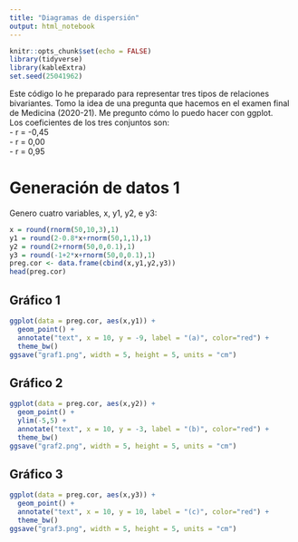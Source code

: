 ```yaml
---
title: "Diagramas de dispersión"
output: html_notebook
---
```


```r
knitr::opts_chunk$set(echo = FALSE)
library(tidyverse)
library(kableExtra)
set.seed(25041962)
```

Este código lo he preparado para representar tres tipos de relaciones bivariantes. Tomo la idea de una pregunta que hacemos en el examen final de Medicina (2020-21). Me pregunto cómo lo puedo hacer con ggplot.  
Los coeficientes de los tres conjuntos son:  
- r = -0,45  
- r = 0,00  
- r = 0,95  

# Generación de datos 1
Genero cuatro variables, x, y1, y2, e y3:  

```r
x = round(rnorm(50,10,3),1)
y1 = round(2-0.8*x+rnorm(50,1,1),1)
y2 = round(2+rnorm(50,0,0.1),1)
y3 = round(-1+2*x+rnorm(50,0,0.1),1)
preg.cor <- data.frame(cbind(x,y1,y2,y3))
head(preg.cor)
```

## Gráfico 1 

```r
ggplot(data = preg.cor, aes(x,y1)) +
  geom_point() +
  annotate("text", x = 10, y = -9, label = "(a)", color="red") +
  theme_bw()
ggsave("graf1.png", width = 5, height = 5, units = "cm")
```

## Gráfico 2

```r
ggplot(data = preg.cor, aes(x,y2)) +
  geom_point() +
  ylim(-5,5) +
  annotate("text", x = 10, y = -3, label = "(b)", color="red") +
  theme_bw()
ggsave("graf2.png", width = 5, height = 5, units = "cm")
```

## Gráfico 3 

```r
ggplot(data = preg.cor, aes(x,y3)) +
  geom_point() +
  annotate("text", x = 10, y = 10, label = "(c)", color="red") +
  theme_bw()
ggsave("graf3.png", width = 5, height = 5, units = "cm")
```